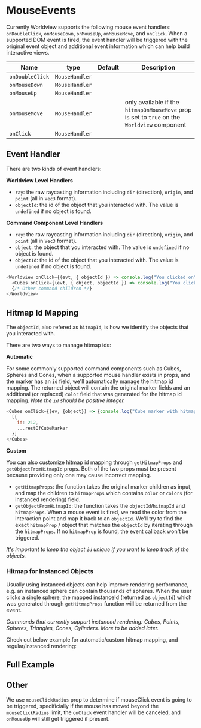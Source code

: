 
# MouseEvents

Currently Worldview supports the following mouse event handlers: `onDoubleClick`, `onMouseDown`, `onMouseUp`, `onMouseMove`, and `onClick`. When a supported DOM event is fired, the event handler will be triggered with the original event object and additional event information which can help build interactive views.

| Name            | type           | Default | Description                                                                                  |
| --------------- | -------------- | ------- | -------------------------------------------------------------------------------------------- |
| `onDoubleClick` | `MouseHandler` |         |                                                                                              |
| `onMouseDown`   | `MouseHandler` |         |                                                                                              |
| `onMouseUp`     | `MouseHandler` |         |                                                                                              |
| `onMouseMove`   | `MouseHandler` |         | only available if the `hitmapOnMouseMove` prop is set to `true` on the `Worldview` component |
| `onClick`       | `MouseHandler` |         |                                                                                              |

## Event Handler

There are two kinds of event handlers:

**Worldview Level Handlers**

- `ray`: the raw raycasting information including `dir` (direction), `origin`, and `point` (all in `Vec3` format).
- `objectId`: the id of the object that you interacted with. The value is `undefined` if no object is found.

**Command Component Level Handlers**

- `ray`: the raw raycasting information including `dir` (direction), `origin`, and `point` (all in `Vec3` format).
- `object`: the object that you interacted with. The value is `undefined` if no object is found.
- `objectId`: the id of the object that you interacted with. The value is `undefined` if no object is found.

```js
<Worldview onClick={(evt, { objectId }) => console.log("You clicked on", objectId)}>
  <Cubes onClick={(evt, { object, objectId }) => console.log("You clicked on", objectId)}>{cubes}</Cubes>
  {/* Other command children */}
</Worldview>
```

## Hitmap Id Mapping

The `objectId`, also refered as `hitmapId`, is how we identify the objects that you interacted with.

There are two ways to manage hitmap ids:

**Automatic**

For some commonly supported command components such as Cubes, Spheres and Cones, when a supported mouse handler exists in props, and the marker has an `id` field, we'll automatically manage the hitmap id mapping. The returned object will contain the original marker fields and an additional (or replaced) `color` field that was generated for the hitmap id mapping. _Note the `id` should be positive integer._

```js
<Cubes onClick={(ev, {object}) => {console.log("Cube marker with hitmap color field", object)}}>
  [{
    id: 212,
    ...restOfCubeMarker
  }]
</Cubes>
```

**Custom**

You can also customize hitmap id mapping through `getHitmapProps` and `getObjectFromHitmapId` props. Both of the two props must be present because providing only one may cause incorrect mapping.

- `getHitmapProps`: the function takes the original marker children as input, and map the children to `hitmapProps` which contains `color` or `colors` (for instanced rendering) field.
- `getObjectFromHitmapId`: the function takes the `objectId`/`hitmapId` and `hitmapProps`. When a mouse event is fired, we read the color from the interaction point and map it back to an `objectId`. We'll try to find the exact `hitmapProp` / object that matches the `objectId` by iterating through the `hitmapProps`. If no `hitmapProp` is found, the event callback won't be triggered.

_It's important to keep the object `id` unique if you want to keep track of the objects._

### Hitmap for Instanced Objects

Usually using instanced objects can help improve rendering performance, e.g. an instanced sphere can contain thousands of spheres. When the user clicks a single sphere, the mapped instanceId (returned as `objectId`) which was generated through `getHitmapProps` function will be returned from the event.

_Commands that currently support instanced rendering: Cubes, Points, Spheres, Triangles, Cones, Cylinders. More to be added later._

Check out below example for automatic/custom hitmap mapping, and regular/instanced rendering:

<MouseEventsInstanced />

## Full Example

<MouseEvents />

## Other

We use `mouseClickRadius` prop to determine if mouseClick event is going to be triggered, specificially if the mouse has moved beyond the `mouseClickRadius` limit, the `onClick` event handler will be canceled, and `onMouseUp` will still get triggered if present.
